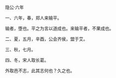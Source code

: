 

隐公·六年

一、六年，春，郑人来输平。

输者，堕也。平之为言以道成也。来输平者，不果成也。

二、夏，五月，辛酉，公会齐侯，盟于艾。

三、秋，七月。

四、冬，宋人取长葛。

外取邑不志，此其志何也？久之也。

